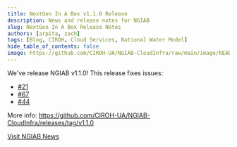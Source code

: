 ```yaml
---
title: NextGen In A Box v1.1.0 Release
description: News and release notes for NGIAB
slug: NextGen In A Box Release Notes 
authors: [arpita, zach]
tags: [Blog, CIROH, Cloud Services, National Water Model]
hide_table_of_contents: false
image: https://github.com/CIROH-UA/NGIAB-CloudInfra/raw/main/image/README/ngiab.png
---
```


We've release NGIAB v1.1.0! This release fixes issues:

- [#21](https://github.com/CIROH-UA/NGIAB-CloudInfra/issues/21)
- [#67](https://github.com/CIROH-UA/NGIAB-CloudInfra/issues/67)
- [#44](https://github.com/CIROH-UA/NGIAB-CloudInfra/issues/44)

More info: https://github.com/CIROH-UA/NGIAB-CloudInfra/releases/tag/v1.1.0

[Visit NGIAB News](https://docs.ciroh.org/news)

<!-- truncate -->